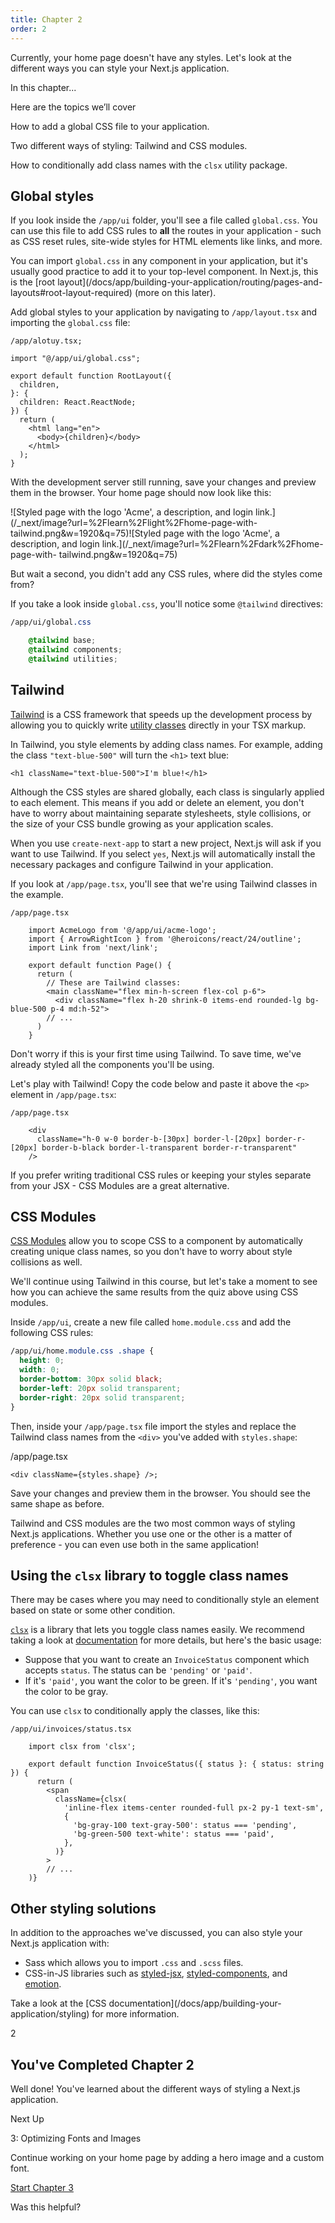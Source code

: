 ```yaml
---
title: Chapter 2
order: 2
---
```


Currently, your home page doesn't have any styles. Let's look at the different
ways you can style your Next.js application.

In this chapter...

Here are the topics we’ll cover

How to add a global CSS file to your application.

Two different ways of styling: Tailwind and CSS modules.

How to conditionally add class names with the `clsx` utility package.

## Global styles

If you look inside the `/app/ui` folder, you'll see a file called
`global.css`. You can use this file to add CSS rules to **all** the routes in
your application - such as CSS reset rules, site-wide styles for HTML elements
like links, and more.

You can import `global.css` in any component in your application, but it's
usually good practice to add it to your top-level component. In Next.js, this
is the [root layout](/docs/app/building-your-application/routing/pages-and-
layouts#root-layout-required) (more on this later).

Add global styles to your application by navigating to `/app/layout.tsx` and
importing the `global.css` file:

```tsx
/app/alotuy.tsx;

import "@/app/ui/global.css";

export default function RootLayout({
  children,
}: {
  children: React.ReactNode;
}) {
  return (
    <html lang="en">
      <body>{children}</body>
    </html>
  );
}
```

With the development server still running, save your changes and preview them
in the browser. Your home page should now look like this:

![Styled page with the logo 'Acme', a description, and login
link.](/\_next/image?url=%2Flearn%2Flight%2Fhome-page-with-
tailwind.png&w=1920&q=75)![Styled page with the logo 'Acme', a description,
and login link.](/\_next/image?url=%2Flearn%2Fdark%2Fhome-page-with-
tailwind.png&w=1920&q=75)

But wait a second, you didn't add any CSS rules, where did the styles come
from?

If you take a look inside `global.css`, you'll notice some `@tailwind`
directives:

```css
/app/ui/global.css

    @tailwind base;
    @tailwind components;
    @tailwind utilities;
```

## Tailwind

[Tailwind](https://tailwindcss.com/) is a CSS framework that speeds up the
development process by allowing you to quickly write [utility
classes](https://tailwindcss.com/docs/utility-first) directly in your TSX
markup.

In Tailwind, you style elements by adding class names. For example, adding the
class `"text-blue-500"` will turn the `<h1>` text blue:

    <h1 className="text-blue-500">I'm blue!</h1>

Although the CSS styles are shared globally, each class is singularly applied
to each element. This means if you add or delete an element, you don't have to
worry about maintaining separate stylesheets, style collisions, or the size of
your CSS bundle growing as your application scales.

When you use `create-next-app` to start a new project, Next.js will ask if you
want to use Tailwind. If you select `yes`, Next.js will automatically install
the necessary packages and configure Tailwind in your application.

If you look at `/app/page.tsx`, you'll see that we're using Tailwind classes
in the example.

```tsx
/app/page.tsx

    import AcmeLogo from '@/app/ui/acme-logo';
    import { ArrowRightIcon } from '@heroicons/react/24/outline';
    import Link from 'next/link';

    export default function Page() {
      return (
        // These are Tailwind classes:
        <main className="flex min-h-screen flex-col p-6">
          <div className="flex h-20 shrink-0 items-end rounded-lg bg-blue-500 p-4 md:h-52">
        // ...
      )
    }
```

Don't worry if this is your first time using Tailwind. To save time, we've
already styled all the components you'll be using.

Let's play with Tailwind! Copy the code below and paste it above the `<p>`
element in `/app/page.tsx`:

```tsx
/app/page.tsx

    <div
      className="h-0 w-0 border-b-[30px] border-l-[20px] border-r-[20px] border-b-black border-l-transparent border-r-transparent"
    />
```

If you prefer writing traditional CSS rules or keeping your styles separate
from your JSX - CSS Modules are a great alternative.

## CSS Modules

[CSS Modules](/docs/basic-features/built-in-css-support) allow you to scope
CSS to a component by automatically creating unique class names, so you don't
have to worry about style collisions as well.

We'll continue using Tailwind in this course, but let's take a moment to see
how you can achieve the same results from the quiz above using CSS modules.

Inside `/app/ui`, create a new file called `home.module.css` and add the
following CSS rules:

```css
/app/ui/home.module.css .shape {
  height: 0;
  width: 0;
  border-bottom: 30px solid black;
  border-left: 20px solid transparent;
  border-right: 20px solid transparent;
}
```

Then, inside your `/app/page.tsx` file import the styles and replace the
Tailwind class names from the `<div>` you've added with `styles.shape`:

/app/page.tsx

    <div className={styles.shape} />;

Save your changes and preview them in the browser. You should see the same
shape as before.

Tailwind and CSS modules are the two most common ways of styling Next.js
applications. Whether you use one or the other is a matter of preference - you
can even use both in the same application!

## Using the `clsx` library to toggle class names

There may be cases where you may need to conditionally style an element based
on state or some other condition.

[`clsx`](https://www.npmjs.com/package/clsx) is a library that lets you toggle
class names easily. We recommend taking a look at
[documentation](https://github.com/lukeed/clsx) for more details, but here's
the basic usage:

- Suppose that you want to create an `InvoiceStatus` component which accepts `status`. The status can be `'pending'` or `'paid'`.
- If it's `'paid'`, you want the color to be green. If it's `'pending'`, you want the color to be gray.

You can use `clsx` to conditionally apply the classes, like this:

```tsx
/app/ui/invoices/status.tsx

    import clsx from 'clsx';

    export default function InvoiceStatus({ status }: { status: string }) {
      return (
        <span
          className={clsx(
            'inline-flex items-center rounded-full px-2 py-1 text-sm',
            {
              'bg-gray-100 text-gray-500': status === 'pending',
              'bg-green-500 text-white': status === 'paid',
            },
          )}
        >
        // ...
    )}
```

## Other styling solutions

In addition to the approaches we've discussed, you can also style your Next.js
application with:

- Sass which allows you to import `.css` and `.scss` files.
- CSS-in-JS libraries such as [styled-jsx](https://github.com/vercel/styled-jsx), [styled-components](https://github.com/vercel/next.js/tree/canary/examples/with-styled-components), and [emotion](https://github.com/vercel/next.js/tree/canary/examples/with-emotion).

Take a look at the [CSS documentation](/docs/app/building-your-
application/styling) for more information.

2

## You've Completed Chapter 2

Well done! You've learned about the different ways of styling a Next.js
application.

Next Up

3: Optimizing Fonts and Images

Continue working on your home page by adding a hero image and a custom font.

[Start Chapter 3](/learn/dashboard-app/optimizing-fonts-images)

Was this helpful?
